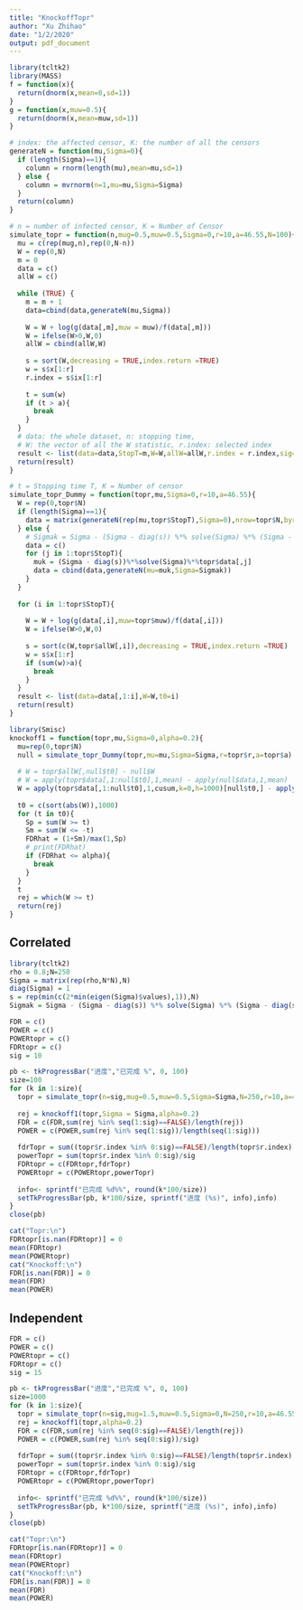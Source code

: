 ```yaml
---
title: "KnockoffTopr"
author: "Xu Zhihao"
date: "1/2/2020"
output: pdf_document
---
```



```r
library(tcltk2)
library(MASS)
f = function(x){
  return(dnorm(x,mean=0,sd=1))
}
g = function(x,muw=0.5){
  return(dnorm(x,mean=muw,sd=1))
}

# index: the affected censor, K: the number of all the censors
generateN = function(mu,Sigma=0){
  if (length(Sigma)==1){
    column = rnorm(length(mu),mean=mu,sd=1)
  } else {
    column = mvrnorm(n=1,mu=mu,Sigma=Sigma)
  }
  return(column)
}

# n = number of infected censor, K = Number of Censor
simulate_topr = function(n,mug=0.5,muw=0.5,Sigma=0,r=10,a=46.55,N=100){
  mu = c(rep(mug,n),rep(0,N-n))
  W = rep(0,N)
  m = 0
  data = c()
  allW = c()
  
  while (TRUE) {
    m = m + 1
    data=cbind(data,generateN(mu,Sigma))
    
    W = W + log(g(data[,m],muw = muw)/f(data[,m]))
    W = ifelse(W>0,W,0)
    allW = cbind(allW,W)
    
    s = sort(W,decreasing = TRUE,index.return =TRUE)
    w = s$x[1:r]
    r.index = s$ix[1:r]
    
    t = sum(w)
    if (t > a){
      break
    }
  }
  # data: the whole dataset, n: stopping time, 
  # W: the vector of all the W statistic, r.index: selected index
  result <- list(data=data,StopT=m,W=W,allW=allW,r.index = r.index,sig=n,mug=mug,muw=muw,N=N,r=r,a=a)
  return(result)
}

# t = Stopping time T, K = Number of censor
simulate_topr_Dummy = function(topr,mu,Sigma=0,r=10,a=46.55){
  W = rep(0,topr$N)
  if (length(Sigma)==1){
    data = matrix(generateN(rep(mu,topr$StopT),Sigma=0),nrow=topr$N,byrow=FALSE)
  } else {
    # Sigmak = Sigma - (Sigma - diag(s)) %*% solve(Sigma) %*% (Sigma - diag(s))
    data = c()
    for (j in 1:topr$StopT){
      muk = (Sigma - diag(s))%*%solve(Sigma)%*%topr$data[,j]
      data = cbind(data,generateN(mu=muk,Sigma=Sigmak))
    }
  }
  
  for (i in 1:topr$StopT){
    
    W = W + log(g(data[,i],muw=topr$muw)/f(data[,i]))
    W = ifelse(W>0,W,0)
  
    s = sort(c(W,topr$allW[,i]),decreasing = TRUE,index.return =TRUE)
    w = s$x[1:r]
    if (sum(w)>a){
      break
    }
  }
  result <- list(data=data[,1:i],W=W,t0=i)
  return(result)
}
```



```r
library(Smisc)
knockoff1 = function(topr,mu,Sigma=0,alpha=0.2){
  mu=rep(0,topr$N)
  null = simulate_topr_Dummy(topr,mu=mu,Sigma=Sigma,r=topr$r,a=topr$a)
  
  # W = topr$allW[,null$t0] - null$W
  # W = apply(topr$data[,1:null$t0],1,mean) - apply(null$data,1,mean)
  W = apply(topr$data[,1:null$t0],1,cusum,k=0,h=1000)[null$t0,] - apply(null$data,1,cusum,k=0,h=1000)[null$t0,]
  
  t0 = c(sort(abs(W)),1000)
  for (t in t0){
    Sp = sum(W >= t)
    Sm = sum(W <= -t)
    FDRhat = (1+Sm)/max(1,Sp)
    # print(FDRhat)
    if (FDRhat <= alpha){
      break
    }
  }
  t
  rej = which(W >= t)
  return(rej)
}
```

## Correlated

```r
library(tcltk2)
rho = 0.8;N=250
Sigma = matrix(rep(rho,N*N),N)
diag(Sigma) = 1
s = rep(min(c(2*min(eigen(Sigma)$values),1)),N)
Sigmak = Sigma - (Sigma - diag(s)) %*% solve(Sigma) %*% (Sigma - diag(s))

FDR = c()
POWER = c()
POWERtopr = c()
FDRtopr = c()
sig = 10

pb <- tkProgressBar("进度","已完成 %", 0, 100)
size=100
for (k in 1:size){
  topr = simulate_topr(n=sig,mug=0.5,muw=0.5,Sigma=Sigma,N=250,r=10,a=46.55)
  
  rej = knockoff1(topr,Sigma = Sigma,alpha=0.2)
  FDR = c(FDR,sum(rej %in% seq(1:sig)==FALSE)/length(rej))
  POWER = c(POWER,sum(rej %in% seq(1:sig))/length(seq(1:sig)))
  
  fdrTopr = sum((topr$r.index %in% 0:sig)==FALSE)/length(topr$r.index)
  powerTopr = sum(topr$r.index %in% 0:sig)/sig
  FDRtopr = c(FDRtopr,fdrTopr)
  POWERtopr = c(POWERtopr,powerTopr)
  
  info<- sprintf("已完成 %d%%", round(k*100/size))
  setTkProgressBar(pb, k*100/size, sprintf("进度 (%s)", info),info)
}
close(pb)
```


```r
cat("Topr:\n")
FDRtopr[is.nan(FDRtopr)] = 0
mean(FDRtopr)
mean(POWERtopr)
cat("Knockoff:\n")
FDR[is.nan(FDR)] = 0
mean(FDR)
mean(POWER)
```


## Independent

```r
FDR = c()
POWER = c()
POWERtopr = c()
FDRtopr = c()
sig = 15

pb <- tkProgressBar("进度","已完成 %", 0, 100)
size=1000
for (k in 1:size){
  topr = simulate_topr(n=sig,mug=1.5,muw=0.5,Sigma=0,N=250,r=10,a=46.55)
  rej = knockoff1(topr,alpha=0.2)
  FDR = c(FDR,sum(rej %in% seq(0:sig)==FALSE)/length(rej))
  POWER = c(POWER,sum(rej %in% seq(0:sig))/sig)
  
  fdrTopr = sum((topr$r.index %in% 0:sig)==FALSE)/length(topr$r.index)
  powerTopr = sum(topr$r.index %in% 0:sig)/sig
  FDRtopr = c(FDRtopr,fdrTopr)
  POWERtopr = c(POWERtopr,powerTopr)
  
  info<- sprintf("已完成 %d%%", round(k*100/size))
  setTkProgressBar(pb, k*100/size, sprintf("进度 (%s)", info),info)
}
close(pb)
```


```r
cat("Topr:\n")
FDRtopr[is.nan(FDRtopr)] = 0
mean(FDRtopr)
mean(POWERtopr)
cat("Knockoff:\n")
FDR[is.nan(FDR)] = 0
mean(FDR)
mean(POWER)
```

















